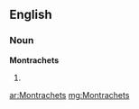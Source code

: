 ==English==

===Noun===
'''Montrachets'''

# {{plural of|[[Montrachet]]}}

[[ar:Montrachets]]
[[mg:Montrachets]]